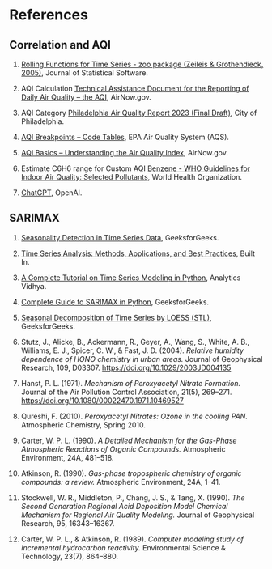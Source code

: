 # References

## Correlation and AQI

1.  [Rolling Functions for Time Series - zoo package (Zeileis & Grothendieck, 2005)](https://doi.org/10.18637/jss.v014.i06), Journal of Statistical Software.

2.  AQI Calculation [Technical Assistance Document for the Reporting of Daily Air Quality – the AQI](https://document.airnow.gov/technical-assistance-document-for-the-reporting-of-daily-air-quailty.pdf), AirNow.gov.

3.  AQI Category [Philadelphia Air Quality Report 2023 (Final Draft)](https://www.phila.gov/media/20241213133616/Item-12_Philadelphia-Air-Quality-Report-2023_Final_Draft.pdf), City of Philadelphia.

4.  [AQI Breakpoints – Code Tables](https://aqs.epa.gov/aqsweb/documents/codetables/aqi_breakpoints.html), EPA Air Quality System (AQS).

5.  [AQI Basics – Understanding the Air Quality Index](https://www.airnow.gov/aqi/aqi-basics/?utm_source=chatgpt.com), AirNow.gov.

6.  Estimate C6H6 range for Custom AQI [Benzene - WHO Guidelines for Indoor Air Quality: Selected Pollutants](https://www.ncbi.nlm.nih.gov/books/NBK138708/), World Health Organization.

7.  [ChatGPT](https://chat.openai.com), OpenAI.

## SARIMAX

1.  [Seasonality Detection in Time Series Data](https://www.geeksforgeeks.org/seasonality-detection-in-time-series-data/?ref=ml_lbp), GeeksforGeeks.

2.  [Time Series Analysis: Methods, Applications, and Best Practices](https://builtin.com/data-science/time-series-model), Built In.

3.  [A Complete Tutorial on Time Series Modeling in Python](https://www.analyticsvidhya.com/blog/2015/12/complete-tutorial-time-series-modeling/), Analytics Vidhya.

4.  [Complete Guide to SARIMAX in Python](https://www.geeksforgeeks.org/complete-guide-to-sarimax-in-python/), GeeksforGeeks.

5.  [Seasonal Decomposition of Time Series by LOESS (STL)](https://www.geeksforgeeks.org/seasonal-decomposition-of-time-series-by-loess-stl/), GeeksforGeeks.

6.  Stutz, J., Alicke, B., Ackermann, R., Geyer, A., Wang, S., White, A. B., Williams, E. J., Spicer, C. W., & Fast, J. D. (2004). *Relative humidity dependence of HONO chemistry in urban areas.* Journal of Geophysical Research, 109, D03307. <https://doi.org/10.1029/2003JD004135>

7.  Hanst, P. L. (1971). *Mechanism of Peroxyacetyl Nitrate Formation.* Journal of the Air Pollution Control Association, 21(5), 269–271. <https://doi.org/10.1080/00022470.1971.10469527>

8.  Qureshi, F. (2010). *Peroxyacetyl Nitrates: Ozone in the cooling PAN.* Atmospheric Chemistry, Spring 2010.

9.  Carter, W. P. L. (1990). *A Detailed Mechanism for the Gas-Phase Atmospheric Reactions of Organic Compounds.* Atmospheric Environment, 24A, 481–518.

10. Atkinson, R. (1990). *Gas-phase tropospheric chemistry of organic compounds: a review.* Atmospheric Environment, 24A, 1–41.

11. Stockwell, W. R., Middleton, P., Chang, J. S., & Tang, X. (1990). *The Second Generation Regional Acid Deposition Model Chemical Mechanism for Regional Air Quality Modeling.* Journal of Geophysical Research, 95, 16343–16367.

12. Carter, W. P. L., & Atkinson, R. (1989). *Computer modeling study of incremental hydrocarbon reactivity.* Environmental Science & Technology, 23(7), 864–880.
